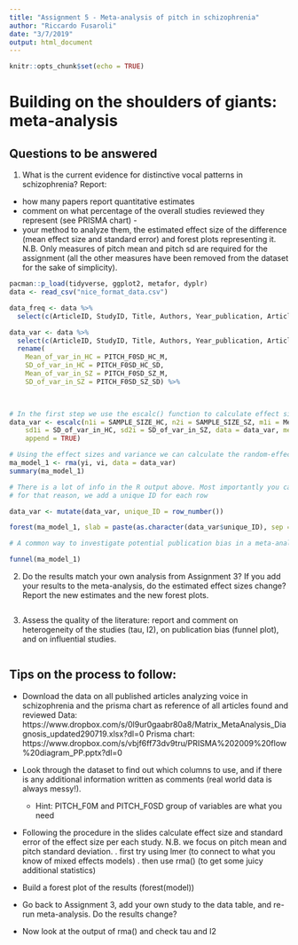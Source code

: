 ```yaml
---
title: "Assignment 5 - Meta-analysis of pitch in schizophrenia"
author: "Riccardo Fusaroli"
date: "3/7/2019"
output: html_document
---
```


```r
knitr::opts_chunk$set(echo = TRUE)
```

# Building on the shoulders of giants: meta-analysis

## Questions to be answered

1. What is the current evidence for distinctive vocal patterns in schizophrenia? Report:
  - how many papers report quantitative estimates
  - comment on what percentage of the overall studies reviewed they represent (see PRISMA chart) - 
  - your method to analyze them, the estimated effect size of the difference (mean effect size and standard error) and forest plots representing it.
  N.B. Only measures of pitch mean and pitch sd are required for the assignment (all the other measures have been removed from the dataset for the sake of simplicity). 

```r
pacman::p_load(tidyverse, ggplot2, metafor, dyplr)
data <- read_csv("nice_format_data.csv")

data_freq <- data %>% 
  select(c(ArticleID, StudyID, Title, Authors, Year_publication, Article, SAMPLE_SIZE_SZ, SAMPLE_SIZE_HC, frequency, PITCH_F0_HC_M, PITCH_F0_HC_SD, PITCH_F0_SZ_M, PITCH_F0_SZ_SD)) 

data_var <- data %>% 
  select(c(ArticleID, StudyID, Title, Authors, Year_publication, Article, SAMPLE_SIZE_SZ, SAMPLE_SIZE_HC, pitch_f0_variability, PITCH_F0SD_HC_M, PITCH_F0SD_HC_SD, PITCH_F0SD_SZ_M, PITCH_F0SD_SZ_SD)) %>% 
  rename(
    Mean_of_var_in_HC = PITCH_F0SD_HC_M,
    SD_of_var_in_HC = PITCH_F0SD_HC_SD,
    Mean_of_var_in_SZ = PITCH_F0SD_SZ_M,
    SD_of_var_in_SZ = PITCH_F0SD_SZ_SD) %>% 
  


# In the first step we use the escalc() function to calculate effect sizes and their variance.
data_var <- escalc(n1i = SAMPLE_SIZE_HC, n2i = SAMPLE_SIZE_SZ, m1i = Mean_of_var_in_HC, m2i = Mean_of_var_in_SZ, 
    sd1i = SD_of_var_in_HC, sd2i = SD_of_var_in_SZ, data = data_var, measure = "SMD",
    append = TRUE)

# Using the effect sizes and variance we can calculate the random-effects meta-analysis. The results are stored in the object 'ma_model_1'. You can retrieve the results using the summary() function.
ma_model_1 <- rma(yi, vi, data = data_var)
summary(ma_model_1)

# There is a lot of info in the R output above. Most importantly you can see that there is an summary effect size of 0.2425 representing differences between patients and controls. Also this difference is statistically insignificant with a p=0.4054. In order to visualize the results you can create a forest-plot using the forest() function.
# for that reason, we add a unique ID for each row

data_var <- mutate(data_var, unique_ID = row_number())

forest(ma_model_1, slab = paste(as.character(data_var$unique_ID), sep = ", "))

# A common way to investigate potential publication bias in a meta-analysis is the funnel plot. Asymmetrical distribution indicates potential publication bias.

funnel(ma_model_1)

```



2. Do the results match your own analysis from Assignment 3? If you add your results to the meta-analysis, do the estimated effect sizes change? Report the new estimates and the new forest plots.

```r

```


3. Assess the quality of the literature: report and comment on heterogeneity of the studies (tau, I2), on publication bias (funnel plot), and on influential studies.

```r

```


## Tips on the process to follow:

- Download the data on all published articles analyzing voice in schizophrenia and the prisma chart as reference of all articles found and reviewed
Data: https://www.dropbox.com/s/0l9ur0gaabr80a8/Matrix_MetaAnalysis_Diagnosis_updated290719.xlsx?dl=0
Prisma chart: https://www.dropbox.com/s/vbjf6ff73dv9tru/PRISMA%202009%20flow%20diagram_PP.pptx?dl=0 
- Look through the dataset to find out which columns to use, and if there is any additional information written as comments (real world data is always messy!).
    * Hint: PITCH_F0M and PITCH_F0SD group of variables are what you need
- Following the procedure in the slides calculate effect size and standard error of the effect size per each study. N.B. we focus on pitch mean and pitch standard deviation.
 . first try using lmer (to connect to what you know of mixed effects models)
 . then use rma() (to get some juicy additional statistics)

- Build a forest plot of the results (forest(model))
 
- Go back to Assignment 3, add your own study to the data table, and re-run meta-analysis. Do the results change?

- Now look at the output of rma() and check tau and I2